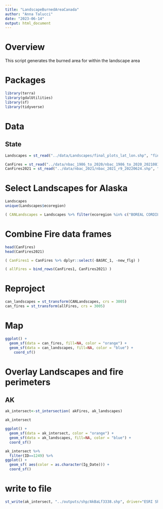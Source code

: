 ```yaml
---
title: "LandscapeBurnedAreaCanada"
author: "Anna Talucci"
date: "2023-06-14"
output: html_document
---
```




# Overview

This script generates the burned area  for within the landscape area

# Packages
```r
library(terra)
library(gdalUtilities)
library(sf)
library(tidyverse)
```

# Data

## State


```r
Landscapes = st_read("../data/Landscapes/final_plots_lat_lon.shp", "final_plots_lat_lon")
```

```r
CanFires = st_read("../data/nbac_1986_to_2020/nbac_1986_to_2020_20210810.shp", "nbac_1986_to_2020_20210810")
CanFires2021 = st_read("../data/nbac_2021/nbac_2021_r9_20220624.shp", "nbac_2021_r9_20220624")
```


# Select Landscapes for Alaska
```r
Landscapes
unique(Landscapes$ecoregion)
```

```r
( CANLandscapes = Landscapes %>% filter(ecoregion %in% c("BOREAL CORDILLERA", "TAIGA PLAIN", "TAIGA SHIELD" )))
```

# Combine Fire data frames
```r
head(CanFires)
head(CanFires2021)
```

```r
( CanFires1 = CanFires %>% dplyr::select(-BASRC_1, -new_flg) )
```

```r
( allFires = bind_rows(CanFires1, CanFires2021) )
```
# Reproject
```r
can_landscapes = st_transform(CANLandscapes, crs = 3005)
can_fires = st_transform(allFires, crs = 3005)
```


# Map
```r
ggplot() +
  geom_sf(data = can_fires, fill=NA, color = "orange") +
  geom_sf(data = can_landscapes, fill=NA, color = "blue") +
    coord_sf()
```
# Overlay Landscapes and fire perimeters

## AK
```r
ak_intersect<-st_intersection( akFires, ak_landscapes)
```

```r
ak_intersect
```

```r
ggplot() + 
  geom_sf(data = ak_intersect, color = "orange") +
  geom_sf(data = ak_landscapes, fill=NA, color = "blue") +
  coord_sf()
```


```r
ak_intersect %>% 
  filter(ID==1249) %>%
ggplot() + 
  geom_sf( aes(color = as.character(Ig_Date))) +
  coord_sf()
```
# write to file

```r
st_write(ak_intersect, "../outputs/shp/AkBaLf3338.shp", driver="ESRI Shapefile")
```
